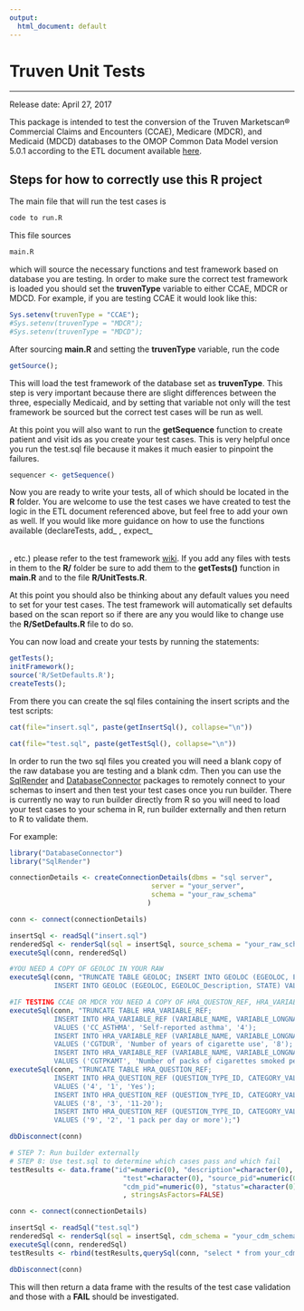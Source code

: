 ```yaml
---
output:
  html_document: default
---
```

# Truven Unit Tests
***

Release date: April 27, 2017

This package is intended to test the conversion of the Truven Marketscan® Commercial Claims and Encounters (CCAE), Medicare (MDCR), and Medicaid (MDCD) databases to the OMOP Common Data Model version 5.0.1 according to the ETL document available [here](https://github.com/OHDSI/ETL-CDMBuilder/tree/master/man/TRUVEN_CCAE_MDCR).

## Steps for how to correctly use this R project

The main file that will run the test cases is 

```r
code to run.R
```

This file sources 

```r
main.R
```

which will source the necessary functions and test framework based on database you are testing. In order to make sure the correct test framework is loaded you should set the **truvenType** variable to either CCAE, MDCR or MDCD. For example, if you are testing CCAE it would look like this:

```r
Sys.setenv(truvenType = "CCAE");
#Sys.setenv(truvenType = "MDCR");
#Sys.setenv(truvenType = "MDCD");
```

After sourcing **main.R** and setting the **truvenType** variable, run the code 

```r
getSource();
```

This will load the test framework of the database set as **truvenType**. This step is very important because there are slight differences between the three, especially Medicaid, and by setting that variable not only will the test framework be sourced but the correct test cases will be run as well. 

At this point you will also want to run the **getSequence** function to create patient and visit ids as you create your test cases. This is very helpful once you run the test.sql file because it makes it much easier to pinpoint the failures.

```r
sequencer <- getSequence()
```

Now you are ready to write your tests, all of which should be located in the **R** folder. You are welcome to use the test cases we have created to test the logic in the ETL document referenced above, but feel free to add your own as well. If you would like more guidance on how to use the functions available (declareTests, add_<table name>, expect_<table name>, etc.) please refer to the test framework [wiki](http://www.ohdsi.org/web/wiki/doku.php?id=documentation:software:whiterabbit:test_framework). If you add any files with tests in them to the **R/** folder be sure to add them to the **getTests()** function in **main.R** and to the file **R/UnitTests.R**.

At this point you should also be thinking about any default values you need to set for your test cases. The test framework will automatically set defaults based on the scan report so if there are any you would like to change use the **R/SetDefaults.R** file to do so.

You can now load and create your tests by running the statements:

```r
getTests();
initFramework();
source('R/SetDefaults.R');
createTests();
```

From there you can create the sql files containing the insert scripts and the test scripts:

```r
cat(file="insert.sql", paste(getInsertSql(), collapse="\n"))

cat(file="test.sql", paste(getTestSql(), collapse="\n"))
```

In order to run the two sql files you created you will need a blank copy of the raw database you are testing and a blank cdm. Then you can use the [SqlRender](https://github.com/ohdsi/sqlrender) and [DatabaseConnector](https://github.com/ohdsi/databaseconnector) packages to remotely connect to your schemas to insert and then test your test cases once you run builder. There is currently no way to run builder directly from R so you will need to load your test cases to your schema in R, run builder externally and then return to R to validate them.

For example:

```r
library("DatabaseConnector")
library("SqlRender")

connectionDetails <- createConnectionDetails(dbms = "sql server",
                                   server = "your_server",
                                   schema = "your_raw_schema"
                                  )

conn <- connect(connectionDetails)

insertSql <- readSql("insert.sql")
renderedSql <- renderSql(sql = insertSql, source_schema = "your_raw_schema")$sql
executeSql(conn, renderedSql)

#YOU NEED A COPY OF GEOLOC IN YOUR RAW
executeSql(conn, "TRUNCATE TABLE GEOLOC; INSERT INTO GEOLOC (EGEOLOC, EGEOLOC_Description, STATE) VALUES (11, 'New Jersey', 'NJ');
           INSERT INTO GEOLOC (EGEOLOC, EGEOLOC_Description, STATE) VALUES (38, 'Virginia', 'VA')")

#IF TESTING CCAE OR MDCR YOU NEED A COPY OF HRA_QUESTON_REF, HRA_VARIABLE_REF IN YOUR RAW
executeSql(conn, "TRUNCATE TABLE HRA_VARIABLE_REF;
           INSERT INTO HRA_VARIABLE_REF (VARIABLE_NAME, VARIABLE_LONGNAME, QUESTION_TYPE_ID) 
           VALUES ('CC_ASTHMA', 'Self-reported asthma', '4');
           INSERT INTO HRA_VARIABLE_REF (VARIABLE_NAME, VARIABLE_LONGNAME, QUESTION_TYPE_ID) 
           VALUES ('CGTDUR', 'Number of years of cigarette use', '8');
           INSERT INTO HRA_VARIABLE_REF (VARIABLE_NAME, VARIABLE_LONGNAME, QUESTION_TYPE_ID) 
           VALUES ('CGTPKAMT', 'Number of packs of cigarettes smoked per day', '9');")
executeSql(conn, "TRUNCATE TABLE HRA_QUESTION_REF;
           INSERT INTO HRA_QUESTION_REF (QUESTION_TYPE_ID, CATEGORY_VALUE, CATEGORY_NAME) 
           VALUES ('4', '1', 'Yes');
           INSERT INTO HRA_QUESTION_REF (QUESTION_TYPE_ID, CATEGORY_VALUE, CATEGORY_NAME) 
           VALUES ('8', '3', '11-20');
           INSERT INTO HRA_QUESTION_REF (QUESTION_TYPE_ID, CATEGORY_VALUE, CATEGORY_NAME) 
           VALUES ('9', '2', '1 pack per day or more');")

dbDisconnect(conn)

# STEP 7: Run builder externally
# STEP 8: Use test.sql to determine which cases pass and which fail
testResults <- data.frame("id"=numeric(0), "description"=character(0), 
                            "test"=character(0), "source_pid"=numeric(0), 
                            "cdm_pid"=numeric(0), "status"=character(0)
                            , stringsAsFactors=FALSE)

conn <- connect(connectionDetails)

insertSql <- readSql("test.sql")
renderedSql <- renderSql(sql = insertSql, cdm_schema = "your_cdm_schema")$sql
executeSql(conn, renderedSql)
testResults <- rbind(testResults,querySql(conn, "select * from your_cdm_schema.test_results"))

dbDisconnect(conn)
```

This will then return a data frame with the results of the test case validation and those with a **FAIL** should be investigated.